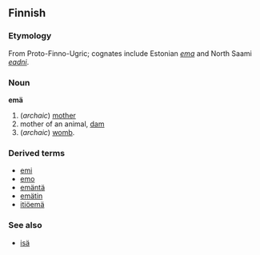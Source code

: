 ==Finnish==

===Etymology===
From Proto-Finno-Ugric; cognates include Estonian ''[[ema#Estonian|ema]]'' and North Saami ''[[eadni]]''.

===Noun===
'''emä'''

# (''archaic'') [[mother]]
# mother of an animal, [[dam]]
# (''archaic'') [[womb]].

===Derived terms===
*[[emi#Finnish|emi]]
*[[emo#Finnish|emo]]
*[[emäntä]]
*[[emätin]]
*[[itiöemä]]

===See also===
*[[isä#Finnish|isä]]